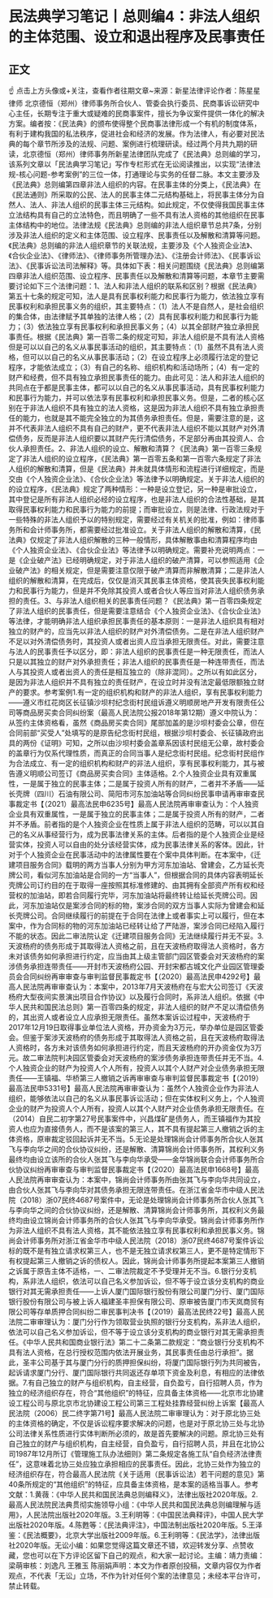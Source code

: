 # 民法典学习笔记丨总则编4：非法人组织的主体范围、设立和退出程序及民事责任
## 正文
☝ 点击上方头像或+关注，查看作者往期文章~来源：新星法律评论作者：陈星星律师 北京德恒（郑州）律师事务所合伙人、管委会执行委员、民商事诉讼研究中心主任，长期专注于重大或疑难的民商事案件，擅长为争议案件提供一体化的解决方案。编者按：《民法典》的颁布使得整个民商事法律形成一个有机的制度体系，有利于建构我国的私法秩序，促进社会和经济的发展。作为法律人，有必要对民法典的每个章节所涉及的法规、问题、案例进行梳理研读。经过两个月共九期的研读，北京德恒（郑州）律师事务所新星法律团队完成了《民法典》总则编的学习，该系列文章以「民法典学习笔记」写作专栏形式在无讼阅读推出，以实现“法律法规-核心问题-参考案例”的三位一体，打通理论与实务的任督二脉。本文主要涉及《民法典》总则编第四章非法人组织的内容。在民事主体的分类上，《民法典》在《民法通则》所采取的公民、法人的民事主体二元结构基础上，将民事主体分为自然人、法人、非法人组织的民事主体三元结构。如此规定，不仅使得我国民事主体立法结构具有自己的立法特色，而且明确了一些不具有法人资格的其他组织在民事主体结构中的地位。法律法规《民法典》总则编的非法人组织章节总共7条，分别涉及非法人组织的定义和主体范围、设立程序、民事责任以及解散和清算等问题。《民法典》总则编的非法人组织章节的关联法规，主要涉及《个人独资企业法》、《合伙企业法》、《律师法》、《律师事务所管理办法》、《注册会计师法》、《民事诉讼法》、《民事诉讼法司法解释》等。具体如下表：相关问题围绕《民法典》总则编第四章非法人组织范围、设立程序、民事责任以及解散和清算等问题，本章节主要需要讨论如下三个法律问题：1、法人和非法人组织的联系和区别？根据《民法典》第五十七条的规定可知，法人是具有民事权利能力和民事行为能力，依法独立享有民事权利和承担民事义务的组织，其主要特点：（1）法人不是自然人，是社会组织的集合体，由法律赋予其单独的法律人格；（2）具有民事权利能力和民事行为能力；（3）依法独立享有民事权利和承担民事义务；（4）以其全部财产独立承担民事责任。根据《民法典》第一百零二条的规定可知，非法人组织是不具有法人资格但是可以以自己的名义从事民事活动的组织，其主要特点：（1）虽然不具有法人资格，但可以以自己的名义从事民事活动；（2）在设立程序上必须履行法定的登记程序，才能依法成立；（3）有自己的名称、组织机构和活动场所；（4）有一定的财产和经费，但不具有独立承担民事责任的能力。由此可见：法人和非法人组织的共同点在于都是民事主体，都可以以自己的名义从事民事活动，具有民事权利能力和民事行为能力，并可以依法享有民事权利和承担民事义务。但是，二者的核心区别在于非法人组织不具有独立的法人资格，这是因为非法人组织不具有独立承担责任的能力，也就是其不能完全独立的为其债务承担责任。但是，需要注意的是，这并不代表非法人组织不具有自己的财产，更不代表非法人组织不能以其财产对外清偿债务，反而是非法人组织要以其财产先行清偿债务，不足部分再由其投资人、合伙人承担责任。2、非法人组织的设立、解散和清算？《民法典》第一百零三条规定了非法人组织的设立程序，《民法典》第一百零五条和第一百零六条规定了非法人组织的解散和清算，但是《民法典》并未就具体情形和流程进行详细规定，而是交由《个人独资企业法》、《合伙企业法》等法律予以明确规定。关于非法人组织的的设立程序，《民法典》规定了两种情形：一种是设立登记，另一种是审批设立，其中登记是所有非法人组织必经的设立程序，也是非法人组织的合法性基础，是其取得民事权利能力和民事行为能力的前提；而审批设立，则是法律、行政法规对于一些特殊的非法人组织予以的特别规定，需要经过有关机关的批准，例如：律师事务所和会计师事务所，都需要经过批准设立。关于非法人组织的解散和清算，《民法典》仅规定了非法人组织解散的三种一般情形，具体解散事由和清算程序均由《个人独资企业法》、《合伙企业法》等法律予以明确规定。需要补充说明两点：一是《企业破产法》已经明确规定，对于非法人组织的破产清算，可以参照适用《企业破产法》的相关规定，但是需要注意仅限于破产清算而非解散清算；二是非法人组织的解散和清算，在完成后，仅仅是消灭其民事主体资格，使其丧失民事权利能力和民事行为能力，但是并不免除其投资人或者合伙人等应当对非法人组织债务承担的责任。3、与非法人组织相关的民事责任问题？《民法典》第一百零四条规定了非法人组织的民事责任，但是需要注意结合《个人独资企业法》、《合伙企业法》等法律，才能明确非法人组织承担民事责任的基本原则：一是非法人组织具有相对独立的财产的，应当先以非法人组织的财产对外清偿债务。二是在非法人组织财产不足以对外清偿债务时，其投资人或者出资人应当承担无限责任。对此，需要注意与法人的民事责任予以区分，即：非法人组织的民事责任是一种无限责任，而法人只是以其独立的财产对外承担责任；非法人组织的民事责任是一种连带责任，而法人与其投资人或者出资人的责任是相互独立的（除非混同）。之所以有如此区分，是因为非法人组织并不具有独立的责任财产，在设立时并没有法定最低限额独立财产的要求。参考案例1.有一定的组织机构和财产的非法人组织，享有民事权利能力——遵义市红花岗区长征镇沙坝村纪念街村民组诉遵义明顺房地产开发有限责任公司等商品房买卖合同纠纷案（最高人民法院公报2018年第12期）遵义中院认为：从签约主体资格看，虽然《商品房买卖合同》尾部加盖的是沙坝村委会公章，但在合同前部“买受人”处填写的是原告纪念街村民组，根据沙坝村委会、长征镇政府出具的两份《证明》可知，之所以由沙坝村委会盖章系因该村民组无公章，故村委会的盖章行为仅系代理性质，而真正的合同当事人是纪念街村民组。纪念街村民组作为合法成立、有一定的组织机构和财产的非法人组织，享有民事权利能力，其与被告遵义明顺公司签订《商品房买卖合同》主体适格。2.个人独资企业具有双重属性，一是属于独立的民事主体；二是属于投资人所有的财产，二者并不矛盾——延长壳牌（四川）石油有限公司、简阳市河东加油站等合同纠纷民事申请再审审查民事裁定书【（2021）最高法民申6235号】最高人民法院再审审查认为：个人独资企业具有双重属性，一是属于独立的民事主体；二是属于投资人所有的财产，二者并不矛盾。前者指的是个人独资企业在性质上属于非法人组织的范畴，可以以其自己的名义从事经营行为，成为民事法律关系的主体。后者指的是个人独资企业是经营实体，投资人可以自由的处分该经营实体，成为民事法律关系的客体。因此，针对于个人独资企业在民事活动中的法律属性要在个案中具体判断。在本案中，《迁建项目服务合同》载明的两方当事人分别为甲方河东加油站、曾建会，乙方延长壳牌公司，看似河东加油站是合同的一方“当事人”，但根据合同的具体内容表明延长壳牌公司订约目的在于取得一座按照其标准修建的、由其拥有全部资产所有权和经营权的加油站，即若合同履行完毕，河东加油站将最终转让给延长壳牌公司。因此，河东加油站仅是案涉合同的标的物，案涉合同的双方当事人实际为曾建会和延长壳牌公司。合同继续履行的前提在于合同在法律上或者事实上可以履行，但在本案中，作为合同标的物的河东加油站已经转让给了严陆游，案涉合同已经陷入履行不能的状态。因此二审法院认定《迁建项目服务合同》无法继续履行并无不妥。3.天波杨府的债务形成于其取得法人资格之前，且在天波杨府取得法人资格时，各方未对该债务如何承担进行约定，应当由其上级主管部门园区管委会对天波杨府的案涉债务承担连带责任——开封市天波杨府公园、开封宋都古城文化产业园区管理委员会合同纠纷再审审查与审判监督民事裁定书【（2020）最高法民申4292号】最高人民法院再审审查认为：本案中，2013年7月天波杨府在与宏大公司签订《天波杨府大型夜间实景演出项目合作协议》以及履行合同时，系非法人组织。依据《中华人民共和国民法总则》第一百零四条的规定，非法人组织的财产不足以清偿债务的，其出资人或者设立人应承担无限责任。虽然本案诉讼过程中，天波杨府于2017年12月19日取得事业单位法人资格，开办资金为3万元，举办单位是园区管委会。但鉴于案涉天波杨府的债务形成于其取得法人资格之前，且在天波杨府取得法人资格时，各方未对该债务如何承担进行约定，而且天波杨府的开办资金仅为3万元。故二审法院判决园区管委会对天波杨府的案涉债务承担连带责任并无不当。4.个人独资企业的财产为投资人个人所有，投资人以其个人财产对企业债务承担无限责任——王镇福、华桥第三人撤销之诉再审审查与审判监督民事裁定书【（2019）最高法民申5331号】最高人民法院再审审查认为：虽然个人独资企业作为非法人组织，能够依法以自己的名义从事民事诉讼活动；但在实体权利义务上，个人独资企业的财产为投资人个人所有，投资人以其个人财产对企业债务承担无限责任。在（2014）自民二初字第27号民事案件中，兴昌煤矿是债务人，而王镇福作为其投资人也应为直接债务人，而不是该案的第三人，其不具有提起第三人撤销之诉的主体资格，原审裁定驳回起诉并无不当。5.无论是处理锦尚会计师事务所合伙人张其飞与李向华之间的合伙协议纠纷，还是解散、清算锦尚会计师事务所，其权利义务最终均由设立该所的合伙人张其飞与李向华承受——金华锦尚联合会计师事务所合伙协议纠纷再审审查与审判监督民事裁定书【（2020）最高法民申1668号】最高人民法院再审审查认为：本案中，锦尚会计师事务所由张其飞与李向华共同设立，由合伙人张其飞与李向华对其债务承担无限连带责任。在浙江省金华市中级人民法院（2018）浙07民终4687号案件中，无论是处理锦尚会计师事务所合伙人张其飞与李向华之间的合伙协议纠纷，还是解散、清算锦尚会计师事务所，其权利义务最终均由设立锦尚会计师事务所的合伙人张其飞与李向华承受。锦尚会计师事务所作为非法人组织不具有法人资格，其不能依法独立享有民事权利和承担民事义务。锦尚会计师事务所对浙江省金华市中级人民法院（2018）浙07民终4687号案件诉讼标的既不是有独立请求权第三人，也不是无独立请求权第三人，更不是特定情形下有权提起第三人撤销之诉的债权人。因此，锦尚会计师事务所提起本案第三人撤销之诉属于原告主体不适格，一、二审法院裁定不予受理并无不当。6.银行分支机构，系非法人组织，依法可以自己名义参加诉讼，但不等于设立该分支机构的商业银行对其无需承担责任——上诉人厦门国际银行股份有限公司厦门分行、厦门国际银行股份有限公司与被上诉人福建圣丰担保有限公司、原审被告厦门市天岚商贸有限公司等存单质押合同纠纷二审民事判决书【（2019）最高法民终22号】最高人民法院二审审理认为：厦门分行作为领取营业执照的银行分支机构，系非法人组织，依法可以自己名义参加诉讼，但不等于设立该分支机构的商业银行对其无需承担责任。《中华人民共和国商业银行法》第二十二条第二款规定：“商业银行分支机构不具有法人资格，在总行授权范围内依法开展业务，其民事责任由总行承担”。据此，圣丰公司基于其与厦门分行的质押担保纠纷，将厦门国际银行列为共同被告，起诉请求厦门分行、厦门国际银行共同返还存单项下资金及利息，有相应的法律依据。7.有自己独立的财产与组织机构，自主经营，自负盈亏，自行招聘人员，作为独立的经济组织存在，符合“其他组织”的特征，应具备主体资格——北京市北协建设工程公司与原北京市北协建设工程公司第三工程处挂靠经营纠纷上诉案【最高人民法院（2006）民二终字第71号】最高人民法院二审审理认为：对于原北协三处的主体资格的确定，不仅是诉讼程序要求解决的问题，也是对于原北协三处与北协公司法律关系性质进行实体判断所必须的，故是首先要解决的问题。原北协三处有自己独立的财产与组织机构，自主经营，自负盈亏，自行招聘人员，并且在北协公司1987年12月所订《管理施工队办法细则》第二条规定各施工队“自负经济法律责任”，这意味着北协三处应独立承担相应的民事责任。因此，北协三处作为独立的经济组织存在，符合最高人民法院《关于适用（民事诉讼法）若干问题的意见》第40条所规定的“其他组织”的特征，应具备主体资格，是本案的适格当事人。参考文献：1.黄薇：《中华人民共和国民法典总则编释义》，法律出版社2020年版。2.最高人民法院民法典贯彻实施领导小组：《中华人民共和国民法典总则编理解与适用》，人民法院出版社2020年版。3.王利明等：《中国民法典释评》，中国人民大学出版社2020年版。4.陈甦等：《民法典评注》，中国法制出版社2020年版。5.王泽鉴：《民法概要》，北京大学出版社2009年版。6.王利明等：《民法学》，法律出版社2020年版。无讼小编：如果您觉得这篇文章还不错，欢迎转发分享、点赞收藏，您也可以在下方评论区留下自己的观点，和大家一起讨论。主编：靖力责编：梁萌审核：刘逸凡 王雅玉 陈丽娟声明：本文为作者原创投稿，文章内容仅为作者观点，不代表「无讼」立场，不作为针对任何个案的法律意见；未经本平台许可，禁止转载。